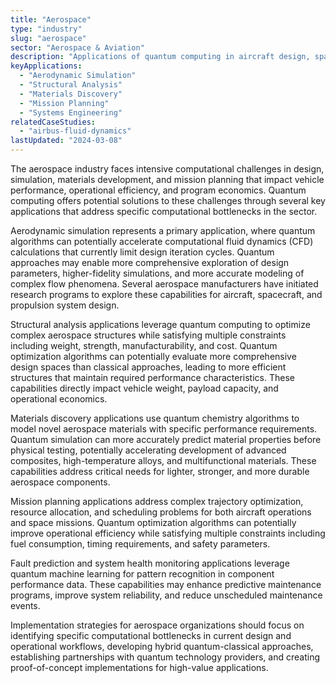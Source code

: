 ```yaml
---
title: "Aerospace"
type: "industry"
slug: "aerospace"
sector: "Aerospace & Aviation"
description: "Applications of quantum computing in aircraft design, space exploration, satellite systems, and aeronautical engineering."
keyApplications:
  - "Aerodynamic Simulation"
  - "Structural Analysis"
  - "Materials Discovery"
  - "Mission Planning"
  - "Systems Engineering"
relatedCaseStudies:
  - "airbus-fluid-dynamics"
lastUpdated: "2024-03-08"
---
```


The aerospace industry faces intensive computational challenges in design, simulation, materials development, and mission planning that impact vehicle performance, operational efficiency, and program economics. Quantum computing offers potential solutions to these challenges through several key applications that address specific computational bottlenecks in the sector.

Aerodynamic simulation represents a primary application, where quantum algorithms can potentially accelerate computational fluid dynamics (CFD) calculations that currently limit design iteration cycles. Quantum approaches may enable more comprehensive exploration of design parameters, higher-fidelity simulations, and more accurate modeling of complex flow phenomena. Several aerospace manufacturers have initiated research programs to explore these capabilities for aircraft, spacecraft, and propulsion system design.

Structural analysis applications leverage quantum computing to optimize complex aerospace structures while satisfying multiple constraints including weight, strength, manufacturability, and cost. Quantum optimization algorithms can potentially evaluate more comprehensive design spaces than classical approaches, leading to more efficient structures that maintain required performance characteristics. These capabilities directly impact vehicle weight, payload capacity, and operational economics.

Materials discovery applications use quantum chemistry algorithms to model novel aerospace materials with specific performance requirements. Quantum simulation can more accurately predict material properties before physical testing, potentially accelerating development of advanced composites, high-temperature alloys, and multifunctional materials. These capabilities address critical needs for lighter, stronger, and more durable aerospace components.

Mission planning applications address complex trajectory optimization, resource allocation, and scheduling problems for both aircraft operations and space missions. Quantum optimization algorithms can potentially improve operational efficiency while satisfying multiple constraints including fuel consumption, timing requirements, and safety parameters.

Fault prediction and system health monitoring applications leverage quantum machine learning for pattern recognition in component performance data. These capabilities may enhance predictive maintenance programs, improve system reliability, and reduce unscheduled maintenance events.

Implementation strategies for aerospace organizations should focus on identifying specific computational bottlenecks in current design and operational workflows, developing hybrid quantum-classical approaches, establishing partnerships with quantum technology providers, and creating proof-of-concept implementations for high-value applications.